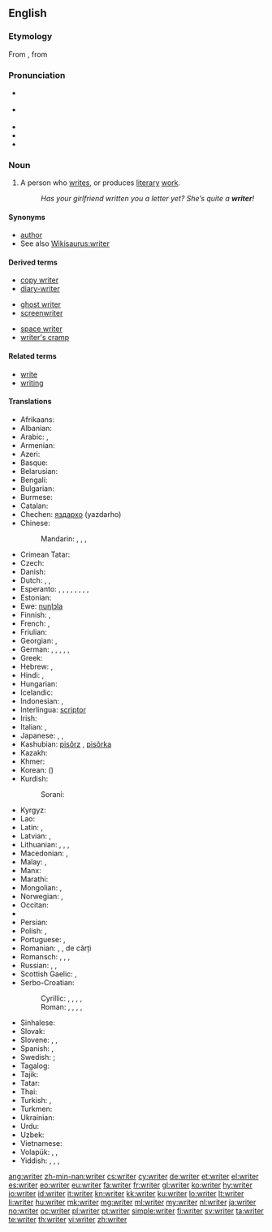 ==English==
{{wikipedia}}

===Etymology===
From {{etyl|enm|en}}, from {{etyl|ang|en}}

===Pronunciation===
* {{a|RP}} {{IPA|/ɹaɪtə/}}
* {{a|US}} {{IPA|/ɹaɪɾɚ/}}
* {{audio|En-uk-writer.ogg|Audio (UK)}}
* {{audio|en-us-writer.ogg|Audio (US)}}
* {{rhymes|aɪtə(r)}}

===Noun===
{{en-noun}}

# A person who [[write]]s, or produces [[literary]] [[work]].
#: ''Has your girlfriend written you a letter yet? She’s quite a '''writer'''!''

====Synonyms====
* [[author]]
* See also [[Wikisaurus:writer]]

====Derived terms====
{{rel-top3|Terms derived from ''writer'' (noun)}}
* [[copy writer]]
* [[diary-writer]]
{{rel-mid3}}
* [[ghost writer]]
* [[screenwriter]]
{{rel-mid3}}
* [[space writer]]
* [[writer's cramp]]
{{rel-bottom}}

====Related terms====
* [[write]]
* [[writing]]

====Translations====
{{trans-top|person who writes; an author}}
* Afrikaans: {{t-|af|skrywer}}
* Albanian: {{t-|sq|shkrimtar|m}}
* Arabic: {{t+|ar|كاتب|m|tr=kātib|sc=Arab}}, {{t-|ar|مؤلف|m|tr=muʾallif|sc=Arab}}
* Armenian: {{t-|hy|գրող|tr=groġ|sc=Armn}}
* Azeri: {{t-|az|yazıçı}}
* Basque: {{t-|eu|idazle}}
* Belarusian: {{t-|be|пісьменнік|m|tr=pisʹménnik|sc=Cyrl}}
* Bengali: {{t+|bn|লেখক|tr=lekhôk|sc=Beng}}
* Bulgarian: {{t+|bg|писател|m|tr=pisátel|sc=Cyrl}}
* Burmese: {{t+|my|စာရေးဆရာ|tr=sa̱ jei׃ hsa̱ja|sc=Mymr}}
* Catalan: {{t+|ca|escriptor|m}}
* Chechen: [[яздархо]] (yazdarho)
* Chinese:
*: Mandarin: {{t|cmn|作家|tr=zuòjiā|sc=Hani}}, {{t|cmn|作者|tr=zuòzhě|sc=Hani}}, {{t|cmn|筆者|sc=Hani}}, {{t|cmn|笔者|tr=bǐzhě|sc=Hani}}
* Crimean Tatar: {{tø|crh|müellif}}
* Czech: {{t+|cs|spisovatel|m}}
* Danish: {{t-|da|forfatter}}
* Dutch: {{t+|nl|schrijver|m}}, {{t+|nl|schrijfster|f}}, {{t+|nl|auteur|m|f}}
* Esperanto: {{qualifier|♂♀}} {{t-|eo|skribanto}}, {{qualifier|♂}} {{t-|eo|virskribanto}}, {{qualifier|♀}} {{t-|eo|skribantino}}, {{qualifier|professional, ♂♀}} {{t-|eo|skribisto}}, {{qualifier|♂}} {{t-|eo|virskribisto}}, {{qualifier|♀}} {{t-|eo|skribistino}}, {{qualifier|♂♀}} {{t-|eo|verkisto}}, {{qualifier|♂}} {{t-|eo|virverkisto}}, {{qualifier|♀}} {{t-|eo|verkistino}}
* Estonian: {{t-|et|kirjanik}}
* Ewe: [[nuŋlɔla]]
* Finnish: {{t-|fi|kirjoittaja}}, {{t+|fi|kirjailija}}
* French: {{t+|fr|écrivain|m}}, {{t+|fr|auteur|m}}
* Friulian: {{tø|fur|scritôr}}
* Georgian: {{t-|ka|მწერალი|tr=mcerali|sc=Geor}}, {{t-|ka|ჭარუ|tr=čaru|sc=Geor}}
* German: {{t+|de|Schriftsteller|m}}, {{t+|de|Schriftstellerin|f}}, {{t+|de|Autor|m}}, {{t+|de|Autorin|f}}, {{t+|de|Schreiber|m}}, {{t-|de|Schreiberin|f}}
* Greek: {{t+|el|συγγραφέας|m|f|tr=syngraféas|sc=Grek}}
* Hebrew: {{t+|he|סופר|m|alt=סוֹפֵר|tr=sofér|sc=Hebr}}, {{t-|he|סופרת|f|alt=סוֹפֶרֶת|tr=soféret|sc=Hebr}}
* Hindi: {{t+|hi|लेखक|m|tr=lekhak|sc=Deva}}, {{t-|hi|लेखिका|f|tr=lekhikā|sc=Deva}}
* Hungarian: {{t+|hu|író}}
* Icelandic: {{t+|is|rithöfundur|m}}
* Indonesian: {{t+|id|penulis}}, {{t+|id|pengarang}}
* Interlingua: [[scriptor]]
* Irish: {{t-|ga|scríbhneoir|m}}
* Italian: {{t+|it|scrittore|m}}, {{t+|it|scrittrice|f}}
* Japanese: {{t+|ja|著者|tr=ちょしゃ, chósha|sc=Jpan}}, {{t+|ja|作家|tr=さっか, sakká|sc=Jpan}}, {{t-|ja|筆者|tr=ひっしゃ, hissha|sc=Jpan}}
* Kashubian: [[pisôrz]] {{m}}, [[pisôrka]] {{f}}
* Kazakh: {{t|kk|жазушы|tr=jazwşı|sc=Cyrl}}
* Khmer: {{t-|km|អ្នកនិពន្ធ|tr=neak ni’pʊən|sc=Khmr}}
* Korean: {{t+|ko|작가|tr=jakga|sc=Kore}} ({{t+|ko|作家|sc=Kore}})
* Kurdish:
*: Sorani: {{ku-Arab|[[نوسه‌ر]]}}
{{trans-mid}}
* Kyrgyz: {{t-|ky|жазуучу|tr=cazuuçu|sc=Cyrl}}
* Lao: {{t+|lo|ນັກຂຽນ|tr=nak-khian|sc=Laoo}}
* Latin: {{t-|la|scriptor|m}}, {{t-|la|scriptrix|f}}
* Latvian: {{t-|lv|rakstnieks|m}}, {{t-|lv|autors|m}}
* Lithuanian: {{t+|lt|rašytojas|m}}, {{t+|lt|rašytoja|f}}, {{t-|lt|autorius|m}}, {{t-|lt|autorė|f}}
* Macedonian: {{t-|mk|писател|m|tr=písatel}}, {{t-|mk|писателка|f|tr=pisátelka}}
* Malay: {{t-|ms|penulis}}, {{t|ms|pengarang}}
* Manx: {{t-|gv|screeudeyr|m}}
* Marathi: {{t-|mr|लेखक|m|tr=lekhak|sc=Deva}}
* Mongolian: {{t-|mn|зохиолч|tr=zohiolč|sc=Cyrl}}, {{t-|mn|бичээч|tr=bičeeč|sc=Cyrl}}
* Norwegian: {{t+|no|forfatter|m}}, {{t-|no|skribent|m}}
* Occitan: {{t+|oc|escrivan|m}}
* {{trreq|ang}}
* Persian: {{t+|fa|نویسنده|tr=nevisande|sc=fa-Arab}}
* Polish: {{t+|pl|pisarz|m}}, {{t+|pl|pisarka|f}}
* Portuguese: {{t+|pt|escritor|m}}, {{t-|pt|escritora|f}}
* Romanian: {{t-|ro|scriitor|m}}, {{t-|ro|scriitoare|f}}, {{t+|ro|autor|m}} de cărți
* Romansch: {{t-|rm|scriptur|m}}, {{t-|rm|sriptura|f}}, {{t-|rm|scrivent|m}}, {{t-|rm|scriventa|f}}
* Russian: {{t+|ru|писатель|m|tr=pisátelʹ|sc=Cyrl}}, {{t+|ru|писательница|f|tr=pisátelʹnica|sc=Cyrl}}, {{t+|ru|автор|m|tr=ávtor|sc=Cyrl}}
* Scottish Gaelic: {{t-|gd|sgrìobhadair|m}},{{t-|gd|sgrìobhaiche|m}}
* Serbo-Croatian:
*: Cyrillic: {{t-|sh|писац|m}}, {{t-|sh|писатељ|m}}, {{t-|sh|писатељица|f}}, {{t-|sh|списатељ|m}}, {{t-|sh|списатељица|f}}
*: Roman: {{t-|sh|pisac|m}}, {{t-|sh|pisatelj|m}}, {{t-|sh|pisateljica|f}}, {{t-|sh|spisatelj|m}}, {{t-|sh|spisateljica|f}}
* Sinhalese: {{t-|si|ලියන්නා|tr=liyannā|sc=Sinh}}
* Slovak: {{t-|sk|spisovateľ|m}}
* Slovene: {{t+|sl|pisatelj|alt=pisátelj|m}}, {{t-|sl|pisateljica|alt=pisáteljica|f}}, {{t-|sl|pisec|alt=písec|m}}
* Spanish: {{t-|es|escritor|m}}, {{t-|es|escritora|f}}
* Swedish: {{t+|sv|skribent|c}} {{gloss|of shorter articles, speeches, etc.}}; {{t+|sv|författare|c}} {{gloss|of books}}
* Tagalog: {{t+|tl|manunulat}}
* Tajik: {{t-|tg|нависанда|tr=navisanda|sc=Cyrl}}
* Tatar: {{t+|tt|язучы|tr=yazuçı|sc=Cyrl}}
* Thai: {{t-|th|นักเขียน|m|tr=nak-khian}}
* Turkish: {{t+|tr|müellif}}, {{t+|tr|yazar}}
* Turkmen: {{t-|tk|ýazyjy}}
* Ukrainian: {{t+|uk|письменник|m|tr=pysʹménnyk|sc=Cyrl}}
* Urdu: {{t-|ur|لیکھک|m|tr=lekhak|sc=ur-Arab}}
* Uzbek: {{t-|uz|yozuvchi}}
* Vietnamese: {{t+|vi|nhà văn}}
* Volapük: {{qualifier|♂♀}} {{t+|vo|lautan}}, {{qualifier|♂}} {{t-|vo|hilautan}}, {{qualifier|♀}} {{t-|vo|jilautan}}
* Yiddish: {{t-|yi|שריפֿטשטעלער|m|tr=shriftshteler|sc=Hebr}}, {{t-|yi|שריפֿטשטעלערין|f|tr=shriftshtelerin|sc=Hebr}}, {{t-|yi|שרײַבער|m|tr=shrayber|sc=Hebr}}, {{t-|yi|שרײַבערין|f|tr=shrayberin|sc=Hebr}}
{{trans-bottom}}

[[ang:writer]]
[[zh-min-nan:writer]]
[[cs:writer]]
[[cy:writer]]
[[de:writer]]
[[et:writer]]
[[el:writer]]
[[es:writer]]
[[eo:writer]]
[[eu:writer]]
[[fa:writer]]
[[fr:writer]]
[[gl:writer]]
[[ko:writer]]
[[hy:writer]]
[[io:writer]]
[[id:writer]]
[[it:writer]]
[[kn:writer]]
[[kk:writer]]
[[ku:writer]]
[[lo:writer]]
[[lt:writer]]
[[li:writer]]
[[hu:writer]]
[[mk:writer]]
[[mg:writer]]
[[ml:writer]]
[[my:writer]]
[[nl:writer]]
[[ja:writer]]
[[no:writer]]
[[oc:writer]]
[[pl:writer]]
[[pt:writer]]
[[simple:writer]]
[[fi:writer]]
[[sv:writer]]
[[ta:writer]]
[[te:writer]]
[[th:writer]]
[[vi:writer]]
[[zh:writer]]